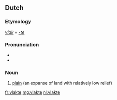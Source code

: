 ==Dutch==
{{wikipedia|lang=nl}}

===Etymology===
''[[vlak#Dutch|vlak]]'' + ''[[-te#Dutch|-te]]''

===Pronunciation===
* {{IPA|/vlɑktə/|lang=nl}}
* {{audio|Nl-vlakte.ogg|Audio}}

===Noun===
{{nl-noun||vlakten|pl2=vlaktes}}

# [[plain]] (an expanse of land with relatively low relief)

[[fr:vlakte]]
[[mg:vlakte]]
[[nl:vlakte]]